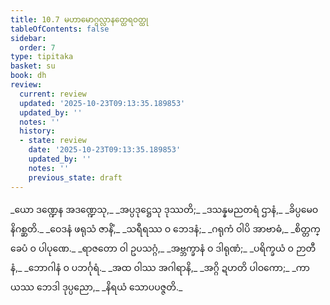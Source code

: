 ```yaml
---
title: 10.7 မဟာမောဂ္ဂလ္လာနတ္ထေရဝတ္ထု
tableOfContents: false
sidebar:
  order: 7
type: tipitaka
basket: su
book: dh
review:
  current: review
  updated: '2025-10-23T09:13:35.189853'
  updated_by: ''
  notes: ''
  history:
  - state: review
    date: '2025-10-23T09:13:35.189853'
    updated_by: ''
    notes: ''
    previous_state: draft
---
```



<ReviewStatus review={frontmatter.review} showDetails={true} />

<HypothesisAnnotation frontmatter={frontmatter} />

<DynamicBreadcrumb />

<Division number="137" book="dh" e="ch" v="18" p="33">

<Paragraph number="147" type="verses" book="dh">
_ယော ဒဏ္ဍေန အဒဏ္ဍေသု,_  
_အပ္ပဒုဋ္ဌေသု ဒုဿတိ;_  
_ဒသန္နမညတရံ ဌာနံ,_  
_ခိပ္ပမေဝ နိဂစ္ဆတိ._  

</Paragraph>

</Division>
<Division number="138" book="dh" e="ch" v="18" p="34">

<Paragraph number="148" type="verses" book="dh">
_ဝေဒနံ ဖရုသံ ဇာနိံ,_  
_သရီရဿ ဝ ဘေဒနံ;_  
_ဂရုကံ ဝါပိ အာဗာဓံ,_  
_စိတ္တက္ခေပံ ဝ ပါပုဏေ._  

</Paragraph>

</Division>
<Division number="139" book="dh" e="ch" v="18" p="34">

<Paragraph number="149" type="verses" book="dh">
_ရာဇတော ဝါ ဥပသဂ္ဂံ,_  
_အဗ္ဘက္ခာနံ ဝ ဒါရုဏံ;_  
_ပရိက္ခယံ ဝ ဉာတီနံ,_  
_ဘောဂါနံ ဝ ပဘင်္ဂုရံ._  

</Paragraph>

</Division>
<Division number="140" book="dh" e="ch" v="18" p="34">

<Paragraph number="150" type="verses" book="dh">
_အထ ဝါဿ အဂါရာနိ,_  
_အဂ္ဂိ ဍဟတိ ပါဝကော;_  
_ကာယဿ ဘေဒါ ဒုပ္ပညော,_  
_နိရယံ သောပပဇ္ဇတိ._
</Paragraph>
</Division>